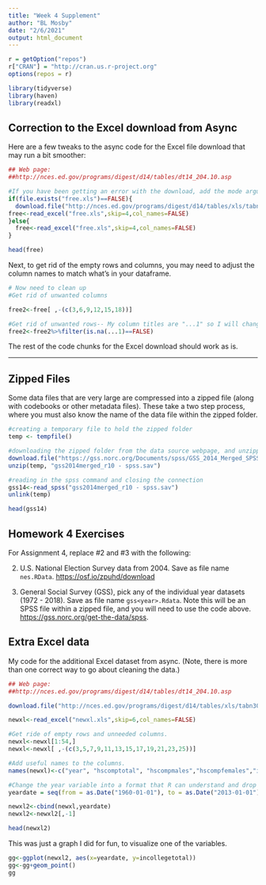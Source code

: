 ```yaml
---
title: "Week 4 Supplement"
author: "BL Mosby"
date: "2/6/2021"
output: html_document
---
```


```r
r = getOption("repos")
r["CRAN"] = "http://cran.us.r-project.org"
options(repos = r)

library(tidyverse)
library(haven)
library(readxl)

```


## Correction to the Excel download from Async
Here are a few tweaks to the async code for the Excel file download that may run a bit smoother:
```r
## Web page: 
##http://nces.ed.gov/programs/digest/d14/tables/dt14_204.10.asp

#If you have been getting an error with the download, add the mode argument (which directs RStudio to download as a binary file).
if(file.exists("free.xls")==FALSE){
  download.file("http://nces.ed.gov/programs/digest/d14/tables/xls/tabn204.10.xls",destfile="free.xls", mode="wb")
free<-read_excel("free.xls",skip=4,col_names=FALSE)  
}else{
  free<-read_excel("free.xls",skip=4,col_names=FALSE)
}

head(free)
```

Next, to get rid of the empty rows and columns, you may need to adjust the column names to match what's in your dataframe.
```r
# Now need to clean up 
#Get rid of unwanted columns

free2<-free[ ,-(c(3,6,9,12,15,18))]

#Get rid of unwanted rows-- My column titles are "...1" so I will change the is.na argument to reflect that:
free2<-free2%>%filter(is.na(...1)==FALSE)
```
The rest of the code chunks for the Excel download should work as is.


---

## Zipped Files
Some data files that are very large are compressed into a zipped file (along with codebooks or other metadata files). These take a two step process, where you must also know the name of the data file within the zipped folder.

```r
#creating a temporary file to hold the zipped folder
temp <- tempfile()

#downloading the zipped folder from the data source webpage, and unzipping the SPSS data file
download.file("https://gss.norc.org/Documents/spss/GSS_2014_Merged_SPSS.zip", temp)
unzip(temp, "gss2014merged_r10 - spss.sav")

#reading in the spss command and closing the connection
gss14<-read_spss("gss2014merged_r10 - spss.sav")
unlink(temp)

head(gss14)

```


## Homework 4 Exercises
For Assignment 4, replace #2 and #3 with the following:

2. U.S. National Election Survey data from 2004. Save as file name `nes.RData`. [https://osf.io/zpuhd/download]("https://osf.io/zpuhd/download")

3. General Social Survey (GSS), pick any of the individual year datasets (1972 - 2018). Save as file name `gss<year>.Rdata`. Note this will be an SPSS file within a zipped file, and you will need to use the code above.
[https://gss.norc.org/get-the-data/spss](https://gss.norc.org/get-the-data/spss).


## Extra Excel data
My code for the additional Excel dataset from async. (Note, there is more than one correct way to go about cleaning the data.)
```r
## Web page: 
##http://nces.ed.gov/programs/digest/d14/tables/dt14_204.10.asp

download.file("http://nces.ed.gov/programs/digest/d14/tables/xls/tabn302.10.xls",destfile="newxl.xls", mode="wb")

newxl<-read_excel("newxl.xls",skip=6,col_names=FALSE)

#Get ride of empty rows and unneeded columns.
newxl<-newxl[1:54,]
newxl<-newxl[ ,-(c(3,5,7,9,11,13,15,17,19,21,23,25))]

#Add useful names to the columns.
names(newxl)<-c("year", "hscomptotal", "hscompmales","hscompfemales","incollegetotal","total2y","total4y",  "collegetotalmales", "males2y",  "males4y", "collegetotalfemales",  "females2y",  "females4y")

#Change the year variable into a format that R can understand and drop the old one.
yeardate = seq(from = as.Date("1960-01-01"), to = as.Date("2013-01-01"), by = 'year')

newxl2<-cbind(newxl,yeardate)
newxl2<-newxl2[,-1]

head(newxl2)
```

This was just a graph I did for fun, to visualize one of the variables.
```r
gg<-ggplot(newxl2, aes(x=yeardate, y=incollegetotal))
gg<-gg+geom_point()
gg
```

